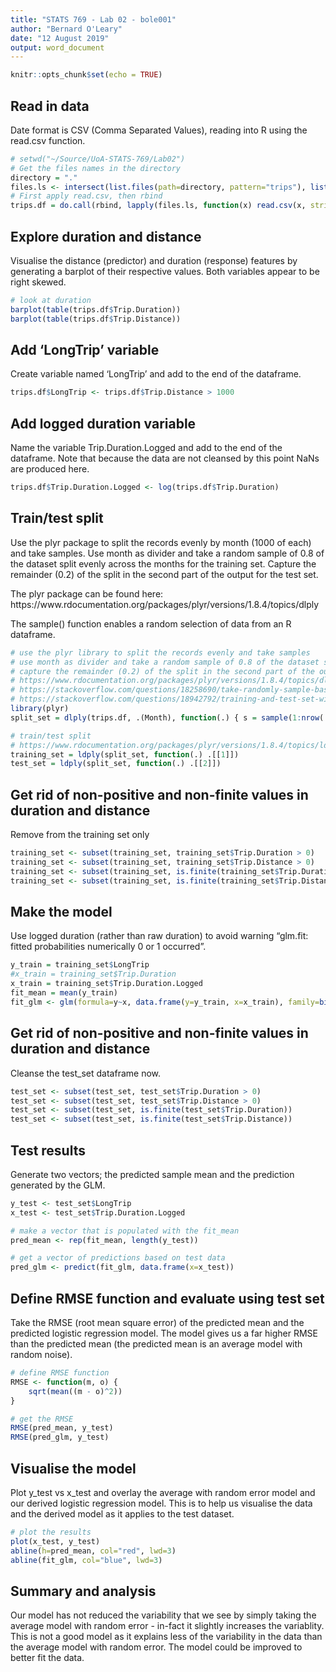 ---
title: "STATS 769 - Lab 02 - bole001"
author: "Bernard O'Leary"
date: "12 August 2019"
output: word_document
---


```{r setup, include=FALSE}
knitr::opts_chunk$set(echo = TRUE)
```

## Read in data

Date format is CSV (Comma Separated Values), reading into R using the read.csv function.

```{r trips data}
# setwd("~/Source/UoA-STATS-769/Lab02")
# Get the files names in the directory
directory = "."
files.ls <- intersect(list.files(path=directory, pattern="trips"), list.files(path=directory, pattern="*.csv"))
# First apply read.csv, then rbind
trips.df = do.call(rbind, lapply(files.ls, function(x) read.csv(x, stringsAsFactors = FALSE)))
```

## Explore duration and distance

Visualise the distance (predictor) and duration (response) features by generating a barplot of their respective values. Both variables appear to be right skewed.

```{r bar-plots, echo=FALSE}
# look at duration
barplot(table(trips.df$Trip.Duration))
barplot(table(trips.df$Trip.Distance))
```

## Add 'LongTrip' variable

Create variable named 'LongTrip' and add to the end of the dataframe.

```{r}
trips.df$LongTrip <- trips.df$Trip.Distance > 1000
```

## Add logged duration variable

Name the variable Trip.Duration.Logged and add to the end of the dataframe. Note that because the data are not cleansed by this point NaNs are produced here.

```{r}
trips.df$Trip.Duration.Logged <- log(trips.df$Trip.Duration)
```

## Train/test split

Use the plyr package to split the records evenly by month (1000 of each) and take samples. Use month as divider and take a random sample of 0.8 of the dataset split evenly across the months for the training set. Capture the remainder (0.2) of the split in the second part of the output for the test set. 

The plyr package can be found here: https://www.rdocumentation.org/packages/plyr/versions/1.8.4/topics/dlply

The sample() function enables a random selection of data from an R dataframe. 

```{r training}
# use the plyr library to split the records evenly and take samples
# use month as divider and take a random sample of 0.8 of the dataset split evenly across the months
# capture the remainder (0.2) of the split in the second part of the output
# https://www.rdocumentation.org/packages/plyr/versions/1.8.4/topics/dlply
# https://stackoverflow.com/questions/18258690/take-randomly-sample-based-on-groups
# https://stackoverflow.com/questions/18942792/training-and-test-set-with-respect-to-group-affiliation
library(plyr)
split_set = dlply(trips.df, .(Month), function(.) { s = sample(1:nrow(.), trunc(nrow(.) * 0.8)); list(.[s, ], .[-s,]) } )

# train/test split
# https://www.rdocumentation.org/packages/plyr/versions/1.8.4/topics/ldply
training_set = ldply(split_set, function(.) .[[1]])
test_set = ldply(split_set, function(.) .[[2]])
```

## Get rid of non-positive and non-finite values in duration and distance 

Remove from the training set only

```{r}
training_set <- subset(training_set, training_set$Trip.Duration > 0)
training_set <- subset(training_set, training_set$Trip.Distance > 0)
training_set <- subset(training_set, is.finite(training_set$Trip.Duration))
training_set <- subset(training_set, is.finite(training_set$Trip.Distance))
```

## Make the model

Use logged duration (rather than raw duration) to avoid warning "glm.fit: fitted probabilities numerically 0 or 1 occurred".

```{r}
y_train = training_set$LongTrip
#x_train = training_set$Trip.Duration
x_train = training_set$Trip.Duration.Logged
fit_mean = mean(y_train)
fit_glm <- glm(formula=y~x, data.frame(y=y_train, x=x_train), family=binomial(link=logit))
```

## Get rid of non-positive and non-finite values in duration and distance 

Cleanse the test_set dataframe now. 

```{r}
test_set <- subset(test_set, test_set$Trip.Duration > 0)
test_set <- subset(test_set, test_set$Trip.Distance > 0)
test_set <- subset(test_set, is.finite(test_set$Trip.Duration))
test_set <- subset(test_set, is.finite(test_set$Trip.Distance))
```

## Test results

Generate two vectors; the predicted sample mean and the prediction generated by the GLM.

```{r}
y_test <- test_set$LongTrip
x_test <- test_set$Trip.Duration.Logged

# make a vector that is populated with the fit_mean
pred_mean <- rep(fit_mean, length(y_test))

# get a vector of predictions based on test data
pred_glm <- predict(fit_glm, data.frame(x=x_test))

```

## Define RMSE function and evaluate using test set

Take the RMSE (root mean square error) of the predicted mean and the predicted logistic regression model. The model gives us a far higher RMSE than the predicted mean (the predicted mean is an average model with random noise).

```{r RMSE}
# define RMSE function
RMSE <- function(m, o) {
    sqrt(mean((m - o)^2))
}

# get the RMSE
RMSE(pred_mean, y_test)
RMSE(pred_glm, y_test)

```

## Visualise the model

Plot y_test vs x_test and overlay the average with random error model and our derived logistic regression model. This is to help us visualise the data and the derived model as it applies to the test dataset.

```{r prediction-plot, echo=FALSE}
# plot the results
plot(x_test, y_test)
abline(h=pred_mean, col="red", lwd=3)
abline(fit_glm, col="blue", lwd=3)
```

## Summary and analysis

Our model has not reduced the variability that we see by simply taking the average model with random error - in-fact it slightly increases the variablity. This is not a good model as it explains less of the variability in the data than the average model with random error. The model could be improved to better fit the data.
